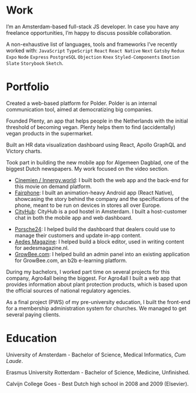 
<Layout>
  <SEO title="Work" />
<MDXWrapper>

# Work

I’m an Amsterdam-based full-stack JS developer. In case you have any freelance opportunities, I’m happy to discuss possible collaboration.

A non-exhaustive list of languages, tools and frameworks I’ve recently worked with: `JavaScript` `TypeScript` `React` `React Native` `Next` `Gatsby` `Redux` `Expo` `Node` `Express` `PostgreSQL` `Objection` `Knex` `Styled-Components` `Emotion` `Slate` `Storybook` `Sketch`.

# Portfolio

<WorkEntry name="Polder" href="https://polder.app/about" date="May 2018 - Now" >

  Created a web-based platform for Polder. Polder is an internal communication tool, aimed at democratizing big companies.

</WorkEntry>

<WorkEntry name="Plenty" href="http://onelink.to/qy8s2q" date="Aug 2018 - Now" >

  Founded Plenty, an app that helps people in the Netherlands with the initial threshold of becoming vegan. Plenty helps them to find (accidentally) vegan products in the supermarket.

</WorkEntry>

<WorkEntry name="Shleep" href="https://shleep.com" date="Apr 2019 - Jun 2019" >

Built an HR data visualization dashboard using React, Apollo GraphQL and Victory charts.

</WorkEntry>

<WorkEntry name="De Persgroep" href="https://www.ad.nl/home/maak-kennis-met-onze-nieuwe-app-vier-apps-in-een~ac63d7b2/" date="Oct 2017 - Jul 2018" >

Took part in building the new mobile app for Algemeen Dagblad, one of the biggest Dutch newspapers. My work focused on the video section.

</WorkEntry>

<WorkEntry name="Festina" href="https://festina.amsterdam" date="May 2017 - Sep 2017" >

* [Cinemien / Innergy.world](https://innergy.world): I built both the web app and the back-end for this movie on demand platform.
* [Fairphone](https://fairphone.com): I built an animation-heavy Android app (React Native), showcasing the story behind the company and the specifications of the phone, meant to be run on devices in stores all over Europe.
* [CityHub](https://cityhub.com): CityHub is a pod hostel in Amsterdam. I built a host-customer chat in both the mobile app and web dashboard.

</WorkEntry>

<WorkEntry name="Label A" href="https://labela.nl" date="Nov 2016 - May 2017" >

* [Porsche24](https://www.porsche.com/netherlands/nl/motorsportandevents/porsche24/): I helped build the dashboard that dealers could use to manage their customers and update in-app content.
* [Aedes Magazine](https://www.aedesmagazine.nl): I helped build a block editor, used in writing content for aedesmagazine.nl.
* [GrowBee.com](https://growbee.com): I helped build an admin panel into an existing application for GrowBee.com, an b2b e-learning platform.

</WorkEntry>

<WorkEntry name="Profects" href="https://profects.com" date="2012-2016" >

During my bachelors, I worked part time on several projects for this company, Agro4all being the biggest. For Agro4all I built a web app that provides information about plant protection products, which is based upon the official sources of national regulatory agencies.

</WorkEntry>

<WorkEntry name="Skribi" href="https://skribi.nl" date="2010" >

As a final project (PWS) of my pre-university education, I built the front-end for a membership administration system for churches. We managed to get several paying clients.

</WorkEntry>

# Education

<WorkEntry name="UvA" date="2013-2016" >

University of Amsterdam - Bachelor of Science, Medical Informatics, _Cum Laude_.

</WorkEntry>

<WorkEntry name="EUR" date="2010-2013" >

Erasmus University Rotterdam - Bachelor of Science, Medicine, Unfinished.

</WorkEntry>

<WorkEntry name="Calvijn College" date="2003-2010" >

Calvijn College Goes - Best Dutch high school in 2008 and 2009 (Elsevier).

</WorkEntry>

</MDXWrapper>
</Layout>
